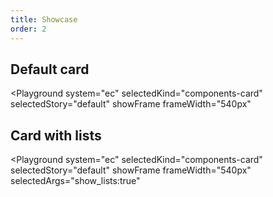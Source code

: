 ```yaml
---
title: Showcase
order: 2
---
```



## Default card

<Playground
  system="ec"
  selectedKind="components-card"
  selectedStory="default"
  showFrame
  frameWidth="540px"
>
  <Html markup={card} />
</Playground>

## Card with lists

<Playground
  system="ec"
  selectedKind="components-card"
  selectedStory="default"
  showFrame
  frameWidth="540px"
  selectedArgs="show_lists:true"
>
  <Html markup={cardLists} />
</Playground>
